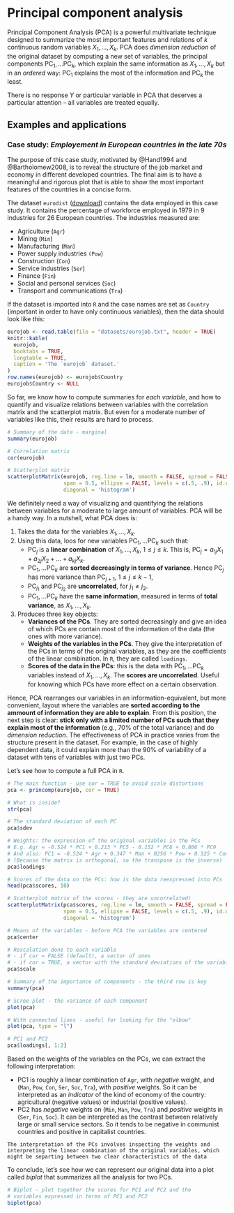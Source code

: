 # Principal component analysis {#pca}

Principal Component Analysis (PCA) is a powerful multivariate technique designed to summarize the most important features and relations of $k$ continuous random variables $X_1,\ldots,X_k$. PCA does *dimension reduction* of the original dataset by computing a new set of variables, the principal components $\text{PC}_1,\ldots \text{PC}_k$, which explain the same information as $X_1,\ldots,X_k$ but in an *ordered* way: $\text{PC}_1$ explains the most of the information and $\text{PC}_k$ the least.

There is no response $Y$ or particular variable in PCA that deserves a particular attention -- all variables are treated equally.

## Examples and applications

### Case study: *Employement in European countries in the late 70s* 

The purpose of this case study, motivated by @Hand1994 and @Bartholomew2008, is to reveal the structure of the job market and economy in different developed countries. The final aim is to have a meaningful and rigorous plot that is able to show the most important features of the countries in a concise form.

The dataset `eurodist` ([download](https://raw.githubusercontent.com/egarpor/SSS2-UC3M/master/datasets/eurodist.txt)) contains the data employed in this case study. It contains the percentage of workforce employed in 1979 in 9 industries for 26 European countries. The industries measured are:

- Agriculture (`Agr`)
- Mining (`Min`)
- Manufacturing (`Man`)
- Power supply industries `(Pow`)
- Construction (`Con`)
- Service industries (`Ser`)
- Finance (`Fin`)
- Social and personal services (`Soc`)
- Transport and communications (`Tra`)

If the dataset is imported into `R` and the case names are set as `Country` (important in order to have only continuous variables), then the data should look like this:
```r
eurojob <- read.table(file = "datasets/eurojob.txt", header = TRUE)
knitr::kable(
  eurojob,
  booktabs = TRUE,
  longtable = TRUE,
  caption = 'The `eurojob` dataset.'
)
row.names(eurojob) <- eurojob$Country
eurojob$Country <- NULL
```

So far, we know how to compute summaries for *each variable*, and how to quantify and visualize relations between variables with the correlation matrix and the scatterplot matrix. But even for a moderate number of variables like this, their results are hard to process. 

```r
# Summary of the data - marginal
summary(eurojob)

# Correlation matrix
cor(eurojob)

# Scatterplot matrix
scatterplotMatrix(eurojob, reg.line = lm, smooth = FALSE, spread = FALSE, 
                  span = 0.5, ellipse = FALSE, levels = c(.5, .9), id.n = 0, 
                  diagonal = 'histogram')
```
We definitely need a way of visualizing and quantifying the relations between variables for a moderate to large amount of variables. PCA will be a handy way. In a nutshell, what PCA does is:

1. Takes the data for the variables $X_1,\ldots,X_k$.
2. Using this data, loos for new variables $\text{PC}_1,\ldots \text{PC}_k$ such that:
    - $\text{PC}_j$ is a **linear combination** of $X_1,\ldots,X_k$, $1\leq j\leq k$. This is, $\text{PC}_j=a_{1j}X_1+a_{2j}X_2+\ldots+a_{kj}X_k$.
    - $\text{PC}_1,\ldots \text{PC}_k$ are **sorted decreasingly in terms of variance**. Hence $\text{PC}_j$ has more variance than $\text{PC}_{j+1}$, $1\leq j\leq k-1$,
    - $\text{PC}_{j_1}$ and $\text{PC}_{j_2}$ are **uncorrelated**, for $j_1\neq j_2$.
    - $\text{PC}_1,\ldots \text{PC}_k$ have the **same information**, measured in terms of **total variance**, as $X_1,\ldots,X_k$.
3. Produces three key objects:
    - **Variances of the PCs**. They are sorted decreasingly and give an idea of which PCs are contain most of the information of the data (the ones with more variance).
    - **Weights of the variables in the PCs**. They give the interpretation of the PCs in terms of the original variables, as they are the coefficients of the linear combination. In `R`, they are called `loadings`.
    - **Scores of the data in the PCs**: this is the data with $\text{PC}_1,\ldots \text{PC}_k$ variables instead of $X_1,\ldots,X_k$. The **scores are uncorrelated**. Useful for knowing which PCs have more effect on a certain observation.

Hence, PCA rearranges our variables in an information-equivalent, but more convenient, layout where the variables are **sorted according to the ammount of information they are able to explain**. From this position, the next step is clear: **stick only with a limited number of PCs such that they explain most of the information** (e.g., 70\% of the total variance) and do *dimension reduction*. The effectiveness of PCA in practice varies from the structure present in the dataset. For example, in the case of highly dependent data, it could explain more than the 90\% of variability of a dataset with tens of variables with just two PCs.

Let's see how to compute a full PCA in `R`.
```r
# The main function - use cor = TRUE to avoid scale distortions
pca <- princomp(eurojob, cor = TRUE) 

# What is inside?
str(pca)

# The standard deviation of each PC
pca$sdev

# Weights: the expression of the original variables in the PCs
# E.g. Agr = -0.524 * PC1 + 0.213 * PC5 - 0.152 * PC6 + 0.806 * PC9
# And also: PC1 = -0.524 * Agr + 0.347 * Man + 0256 * Pow + 0.325 * Con + ...
# (Because the matrix is orthogonal, so the transpose is the inverse)
pca$loadings

# Scores of the data on the PCs: how is the data reexpressed into PCs
head(pca$scores, 10)

# Scatterplot matrix of the scores - they are uncorrelated!
scatterplotMatrix(pca$scores, reg.line = lm, smooth = FALSE, spread = FALSE, 
                  span = 0.5, ellipse = FALSE, levels = c(.5, .9), id.n = 0, 
                  diagonal = 'histogram')

# Means of the variables - before PCA the variables are centered
pca$center

# Rescalation done to each variable 
# - if cor = FALSE (default), a vector of ones
# - if cor = TRUE, a vector with the standard deviations of the variables
pca$scale

# Summary of the importance of components - the third row is key
summary(pca)

# Scree plot - the variance of each component
plot(pca)

# With connected lines - useful for looking for the "elbow"
plot(pca, type = "l")

# PC1 and PC2
pca$loadings[, 1:2]
```

Based on the weights of the variables on the PCs, we can extract the following interpretation:

- PC1 is roughly a linear combination of `Agr`, with *negative* weight, and (`Man`, `Pow`, `Con`, `Ser`, `Soc`, `Tra`), with *positive* weights. So it can be interpreted as an *indicator* of the kind of economy of the country: agricultural (negative values) or industrial (positive values).
- PC2 has *negative* weights on (`Min`, `Man`, `Pow`, `Tra`) and *positive* weights in (`Ser`, `Fin`, `Soc`). It can be interpreted as the contrast between relatively large or small service sectors. So it tends to be negative in communist countries and positive in capitalist countries.

```block
The interpretation of the PCs involves inspecting the weights and interpreting the linear combination of the original variables, which might be separting between two clear characteristics of the data
```

To conclude, let's see how we can represent our original data into a plot called *biplot* that summarizes all the analysis for two PCs.
```r
# Biplot - plot together the scores for PC1 and PC2 and the 
# variables expressed in terms of PC1 and PC2
biplot(pca)
```

 



